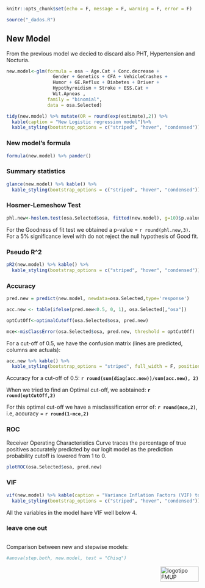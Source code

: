 


```r
knitr::opts_chunk$set(echo = F, message = F, warning = F, error = F)

source("_dados.R")
```

## New Model {#results4}
From the previous model we decied to discard also PHT,  Hypertension and Nocturia. 
```r

new.model<-glm(formula = osa ~ Age.Cat + Conc.decrease + 
                 Gender + Genetics + CFA + VehicleCrashes + 
                 Humor + GE.Reflux + Diabetes + Driver + 
                 Hypothyroidism + Stroke + ESS.Cat + 
                 Wit.Apneas , 
               family = "binomial",
               data = osa.Selected)

tidy(new.model) %>% mutate(OR = round(exp(estimate),2)) %>% 
  kable(caption = "New Logistic regression model")%>%
  kable_styling(bootstrap_options = c("striped", "hover", "condensed"))

```

### New model's formula
```r
formula(new.model) %>% pander()
```

### Summary statistics
```r
glance(new.model) %>% kable() %>%
  kable_styling(bootstrap_options = c("striped", "hover", "condensed"))
```

### Hosmer-Lemeshow Test
```r
phl.new<-hoslem.test(osa.Selected$osa, fitted(new.model), g=10)$p.value
```
For the Goodness of fit test we obtained a p-value = `r round(phl.new,3)`. For a 5% significance level with do not reject the null hypothesis of Good fit.

### Pseudo R^2
```r
pR2(new.model) %>% kable() %>%
  kable_styling(bootstrap_options = c("striped", "hover", "condensed"))
```

### Accuracy
```r
pred.new = predict(new.model, newdata=osa.Selected,type='response')

acc.new <- table(ifelse(pred.new<0.5, 0, 1), osa.Selected[,"osa"])

optCutOff<-optimalCutoff(osa.Selected$osa, pred.new)

mce<-misClassError(osa.Selected$osa, pred.new, threshold = optCutOff)

```

For a cut-off of 0.5, we have the confusion matrix (lines are predicted, columns are actuals):
```r
acc.new %>% kable() %>%
  kable_styling(bootstrap_options = "striped", full_width = F, position = "left")
```


Accuracy for a cut-off of 0.5: **`r round(sum(diag(acc.new))/sum(acc.new), 2)`**

When we tried to find an Optimal cut-off, we aobtained: **`r round(optCutOff,2)`**

For this optimal cut-off we have a misclassification error of: **`r round(mce,2)`**, i.e, accuracy = **`r round(1-mce,2)`**

### ROC
Receiver Operating Characteristics Curve traces the percentage of true positives accurately predicted by our logit model as the prediction probability cutoff is lowered from 1 to 0.
```r
plotROC(osa.Selected$osa, pred.new)
```


### VIF
```r
vif(new.model) %>% kable(caption = "Variance Inflation Factors (VIF) to check for multicollinearity in the new model") %>% 
  kable_styling(bootstrap_options = c("striped", "hover", "condensed"))
```
All the variables in the model have VIF well below 4.


### leave one out
```r

```

Comparison between new and stepwise models:
```r
#anova(step.both, new.model, test = "Chisq")
```


<img src="images/logoFMUP.png" alt="logotipo FMUP" style="width:100px;height:40px;" align="right">
